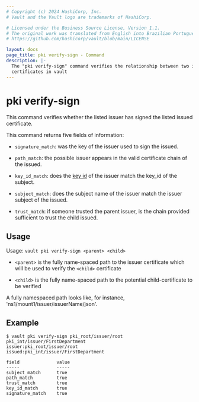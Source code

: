 ```yaml
---
# Copyright (c) 2024 HashiCorp, Inc.
# Vault and the Vault logo are trademarks of HashiCorp.

# Licensed under the Business Source License, Version 1.1.
# The original work was translated from English into Brazilian Portuguese.
# https://github.com/hashicorp/vault/blob/main/LICENSE

layout: docs
page_title: pki verify-sign - Command
description: |-
  The "pki verify-sign" command verifies the relationship between two issuer
  certificates in vault
---
```


# pki verify-sign

This command verifies whether the listed issuer has signed the listed issued
certificate.

This command returns five fields of information:

- `signature_match`: was the key of the issuer used to sign the issued.

- `path_match`: the possible issuer appears in the valid certificate chain
	of the issued.

- `key_id_match`: does the [key id](https://datatracker.ietf.org/doc/html/rfc5280#section-4.2.1.1)
  of the issuer match the key_id of the subject.

- `subject_match`: does the subject name of the issuer match the issuer
	subject of the issued.

- `trust_match`: if someone trusted the parent issuer, is the chain
  provided sufficient to trust the child issued.

## Usage

Usage: `vault pki verify-sign <parent> <child>`

- `<parent>` is the fully name-spaced path to the issuer certificate which will be
used to verify the `<child>` certificate

- `<child>` is the fully name-spaced path to the potential child-certificate to be
verified

A fully namespaced path looks like, for instance, 'ns1/mount1/issuer/issuerName/json'.

## Example

```shell-session
$ vault pki verify-sign pki_root/issuer/root pki_int/issuer/FirstDepartment
issuer:pki_root/issuer/root
issued:pki_int/issuer/FirstDepartment

field              value
-----              -----
subject_match      true
path_match         true
trust_match        true
key_id_match       true
signature_match    true
```
